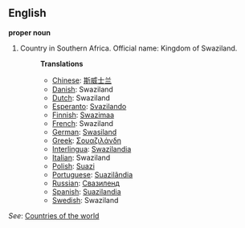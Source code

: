==English==

'''proper noun'''

# Country in Southern Africa. Official name: Kingdom of Swaziland.
#:'''Translations'''
#:*[[Chinese]]: [[斯威士兰]]
#:*[[Danish]]: Swaziland
#:*[[Dutch]]: Swaziland
#:*[[Esperanto]]: [[Svazilando]]
#:*[[Finnish]]: [[Swazimaa]]
#:*[[French]]: Swaziland
#:*[[German]]: [[Swasiland]]
#:*[[Greek]]: [[Σουαζιλάνδη]]
#:*[[Interlingua]]: [[Swazilandia]]
#:*[[Italian]]: Swaziland
#:*[[Polish]]: [[Suazi]]
#:*[[Portuguese]]: [[Suazilândia]]
#:*[[Russian]]: [[Свазиленд]]
#:*[[Spanish]]: [[Suazilandia]]
#:*[[Swedish]]: Swaziland

''See'': [[Countries of the world]]